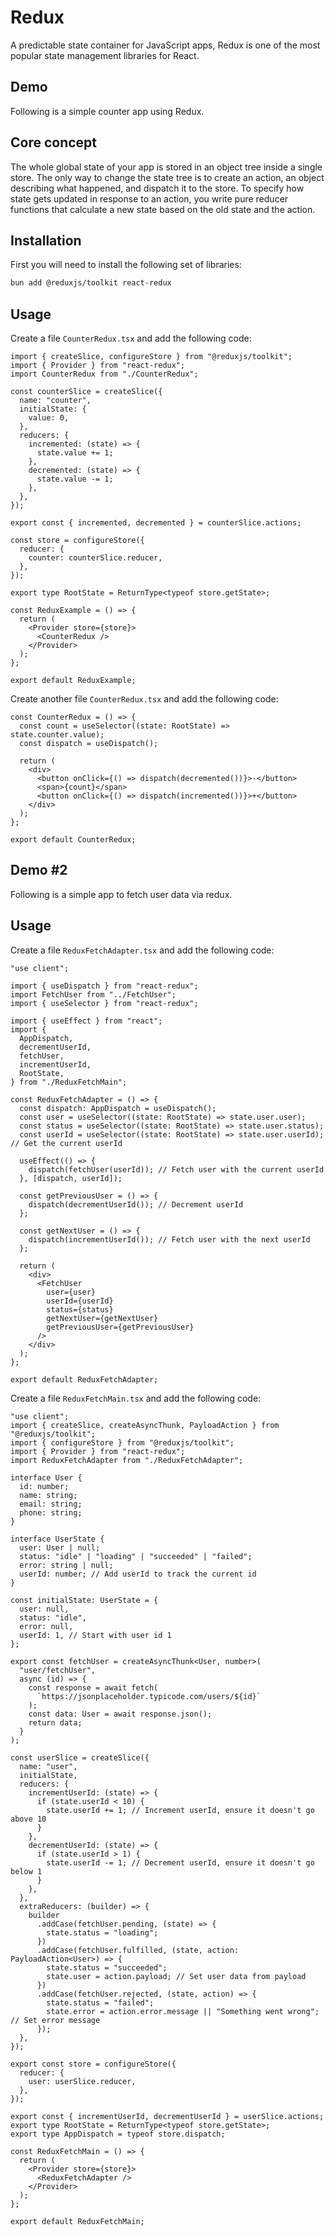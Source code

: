 

# Redux
A predictable state container for JavaScript apps, Redux is one of the most popular state management libraries for React.

<div className="mt-4">
  <BadgeLink href="https://redux.js.org/" label="Docs" />
</div>

## Demo
Following is a simple counter app using Redux.

<ReduxExample />


## Core concept
The whole global state of your app is stored in an object tree inside a single store. 
The only way to change the state tree is to create an action, an object describing what happened, and dispatch it to the store. 
To specify how state gets updated in response to an action, you write pure reducer functions that calculate a new state based on the old state and the action.

## Installation
First you will need to install the following set of libraries:

```sh
bun add @reduxjs/toolkit react-redux
```

## Usage
Create a file `CounterRedux.tsx` and add the following code:

```tsx showLineNumbers title="CounterRedux.tsx"
import { createSlice, configureStore } from "@reduxjs/toolkit";
import { Provider } from "react-redux";
import CounterRedux from "./CounterRedux";

const counterSlice = createSlice({
  name: "counter",
  initialState: {
    value: 0,
  },
  reducers: {
    incremented: (state) => {
      state.value += 1;
    },
    decremented: (state) => {
      state.value -= 1;
    },
  },
});

export const { incremented, decremented } = counterSlice.actions;

const store = configureStore({
  reducer: {
    counter: counterSlice.reducer,
  },
});

export type RootState = ReturnType<typeof store.getState>;

const ReduxExample = () => {
  return (
    <Provider store={store}>
      <CounterRedux />
    </Provider>
  );
};

export default ReduxExample;
```

Create another file `CounterRedux.tsx` and add the following code:

```tsx showLineNumbers title="CounterRedux.tsx"
const CounterRedux = () => {
  const count = useSelector((state: RootState) => state.counter.value);
  const dispatch = useDispatch();

  return (
    <div>
      <button onClick={() => dispatch(decremented())}>-</button>
      <span>{count}</span>
      <button onClick={() => dispatch(incremented())}>+</button>
    </div>
  );
};

export default CounterRedux;
```

## Demo #2
Following is a simple app to fetch user data via redux.

<ReduxFetchMain />

## Usage

Create a file `ReduxFetchAdapter.tsx` and add the following code:

```tsx showLineNumbers title="ReduxFetchAdapter.tsx"
"use client";

import { useDispatch } from "react-redux";
import FetchUser from "../FetchUser";
import { useSelector } from "react-redux";

import { useEffect } from "react";
import {
  AppDispatch,
  decrementUserId,
  fetchUser,
  incrementUserId,
  RootState,
} from "./ReduxFetchMain";

const ReduxFetchAdapter = () => {
  const dispatch: AppDispatch = useDispatch();
  const user = useSelector((state: RootState) => state.user.user);
  const status = useSelector((state: RootState) => state.user.status);
  const userId = useSelector((state: RootState) => state.user.userId); // Get the current userId

  useEffect(() => {
    dispatch(fetchUser(userId)); // Fetch user with the current userId
  }, [dispatch, userId]);

  const getPreviousUser = () => {
    dispatch(decrementUserId()); // Decrement userId
  };

  const getNextUser = () => {
    dispatch(incrementUserId()); // Fetch user with the next userId
  };

  return (
    <div>
      <FetchUser
        user={user}
        userId={userId}
        status={status}
        getNextUser={getNextUser}
        getPreviousUser={getPreviousUser}
      />
    </div>
  );
};

export default ReduxFetchAdapter;
```

Create a file `ReduxFetchMain.tsx` and add the following code:

```tsx showLineNumbers title="ReduxFetchMain.tsx.tsx"
"use client";
import { createSlice, createAsyncThunk, PayloadAction } from "@reduxjs/toolkit";
import { configureStore } from "@reduxjs/toolkit";
import { Provider } from "react-redux";
import ReduxFetchAdapter from "./ReduxFetchAdapter";

interface User {
  id: number;
  name: string;
  email: string;
  phone: string;
}

interface UserState {
  user: User | null;
  status: "idle" | "loading" | "succeeded" | "failed";
  error: string | null;
  userId: number; // Add userId to track the current id
}

const initialState: UserState = {
  user: null,
  status: "idle",
  error: null,
  userId: 1, // Start with user id 1
};

export const fetchUser = createAsyncThunk<User, number>(
  "user/fetchUser",
  async (id) => {
    const response = await fetch(
      `https://jsonplaceholder.typicode.com/users/${id}`
    );
    const data: User = await response.json();
    return data;
  }
);

const userSlice = createSlice({
  name: "user",
  initialState,
  reducers: {
    incrementUserId: (state) => {
      if (state.userId < 10) {
        state.userId += 1; // Increment userId, ensure it doesn't go above 10
      }
    },
    decrementUserId: (state) => {
      if (state.userId > 1) {
        state.userId -= 1; // Decrement userId, ensure it doesn't go below 1
      }
    },
  },
  extraReducers: (builder) => {
    builder
      .addCase(fetchUser.pending, (state) => {
        state.status = "loading";
      })
      .addCase(fetchUser.fulfilled, (state, action: PayloadAction<User>) => {
        state.status = "succeeded";
        state.user = action.payload; // Set user data from payload
      })
      .addCase(fetchUser.rejected, (state, action) => {
        state.status = "failed";
        state.error = action.error.message || "Something went wrong"; // Set error message
      });
  },
});

export const store = configureStore({
  reducer: {
    user: userSlice.reducer,
  },
});

export const { incrementUserId, decrementUserId } = userSlice.actions;
export type RootState = ReturnType<typeof store.getState>;
export type AppDispatch = typeof store.dispatch;

const ReduxFetchMain = () => {
  return (
    <Provider store={store}>
      <ReduxFetchAdapter />
    </Provider>
  );
};

export default ReduxFetchMain;
```